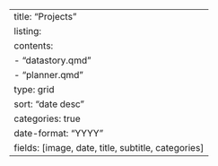 ---
title: "Projects"
listing:
  contents: 
    - "datastory.qmd"
    - "planner.qmd"
  type: grid
  sort: "date desc"
  categories: true
  date-format: "YYYY"
  fields: [image, date, title, subtitle, categories]
---
